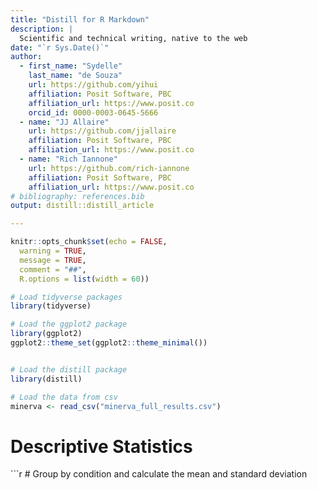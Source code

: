 ```yaml
---
title: "Distill for R Markdown"
description: | 
  Scientific and technical writing, native to the web
date: "`r Sys.Date()`"
author:
  - first_name: "Sydelle"
    last_name: "de Souza"
    url: https://github.com/yihui
    affiliation: Posit Software, PBC
    affiliation_url: https://www.posit.co
    orcid_id: 0000-0003-0645-5666
  - name: "JJ Allaire"
    url: https://github.com/jjallaire
    affiliation: Posit Software, PBC
    affiliation_url: https://www.posit.co
  - name: "Rich Iannone"
    url: https://github.com/rich-iannone
    affiliation: Posit Software, PBC
    affiliation_url: https://www.posit.co
# bibliography: references.bib
output: distill::distill_article

---
```


```r
knitr::opts_chunk$set(echo = FALSE,
  warning = TRUE,
  message = TRUE,
  comment = "##",
  R.options = list(width = 60))

# Load tidyverse packages
library(tidyverse)

# Load the ggplot2 package
library(ggplot2)
ggplot2::theme_set(ggplot2::theme_minimal())


# Load the distill package
library(distill)

```

```r
# Load the data from csv
minerva <- read_csv("minerva_full_results.csv")
```

# Descriptive Statistics

```r
# Group by condition and calculate the mean and standard deviation


